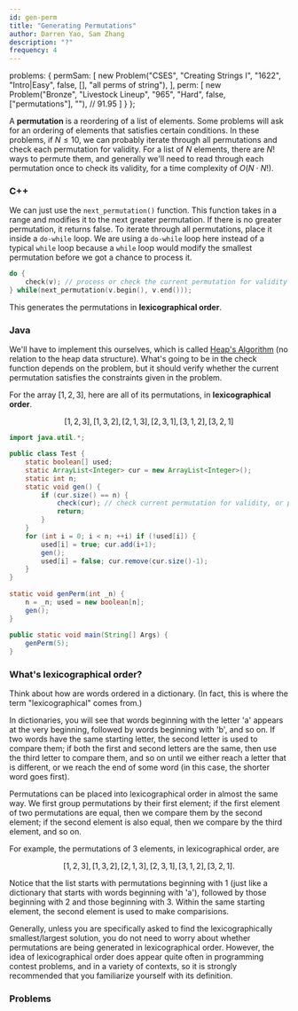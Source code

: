 ```yaml
---
id: gen-perm
title: "Generating Permutations"
author: Darren Yao, Sam Zhang
description: "?"
frequency: 4
---
```



  problems: {
    permSam: [
      new Problem("CSES", "Creating Strings I", "1622", "Intro|Easy", false, [], "all perms of string"),
    ],
    perm: [
      new Problem("Bronze", "Livestock Lineup", "965", "Hard", false, ["permutations"], ""), // 91.95
    ]
  }
};

<resources>
  <resource source="GFG" url="write-a-c-program-to-print-all-permutations-of-a-given-string" title="Printing all Permutations of Given String"> </resource>
</resources>

<problems-list problems={metadata.problems.permSam} />

A **permutation** is a reordering of a list of elements. Some problems will ask for an ordering of elements that satisfies certain conditions. In these problems, if $N \leq 10$, we can probably iterate through all permutations and check each permutation for validity. For a list of $N$ elements, there are $N!$ ways to permute them, and generally we'll need to read through each permutation once to check its validity, for a time complexity of $O(N \cdot N!)$.

### C++

We can just use the `next_permutation()` function. This function takes in a range and modifies it to the next greater permutation. If there is no greater permutation, it returns false. To iterate through all permutations, place it inside a `do-while` loop. We are using a `do-while` loop here instead of a typical `while` loop because a `while` loop would modify the smallest permutation before we got a chance to process it.
```cpp
do {
    check(v); // process or check the current permutation for validity
} while(next_permutation(v.begin(), v.end()));
```

This generates the permutations in **lexicographical order**.

### Java

We'll have to implement this ourselves, which is called [Heap's Algorithm](https://en.wikipedia.org/wiki/Heap%27s_algorithm) (no relation to the heap data structure). What's going to be in the check function depends on the problem, but it should verify whether the current permutation satisfies the constraints given in the problem.

For the array $[1, 2, 3]$, here are all of its permutations, in **lexicographical order**.

$$
[1, 2, 3], [1, 3, 2], [2, 1, 3], [2, 3, 1], [3, 1, 2], [3, 2, 1]
$$

```java
import java.util.*;

public class Test {
	static boolean[] used;
  	static ArrayList<Integer> cur = new ArrayList<Integer>();
  	static int n;
  	static void gen() {
    	if (cur.size() == n) {
      		check(cur); // check current permutation for validity, or print it, etc.
      		return;
		}
    }
    for (int i = 0; i < n; ++i) if (!used[i]) {
      	used[i] = true; cur.add(i+1);
      	gen();
      	used[i] = false; cur.remove(cur.size()-1);
    }
}
  
static void genPerm(int _n) {
	n = _n; used = new boolean[n];
    gen();
}
  
public static void main(String[] Args) {
	genPerm(5);
}
```

### What's lexicographical order?

Think about how are words ordered in a dictionary. (In fact, this is where the term "lexicographical" comes from.)

In dictionaries, you will see that words beginning with the letter 'a' appears at the very beginning, followed by words beginning with 'b', and so on. If two words have the same starting letter, the second letter is used to compare them; if both the first and second letters are the same, then use the third letter to compare them, and so on until we either reach a letter that is different, or we reach the end of some word (in this case, the shorter word goes first).

Permutations can be placed into lexicographical order in almost the same way. We first group permutations by their first element; if the first element of two permutations are equal, then we compare them by the second element; if the second element is also equal, then we compare by the third element, and so on.

For example, the permutations of 3 elements, in lexicographical order, are 

$$
[1, 2, 3], [1, 3, 2], [2, 1, 3], [2, 3, 1], [3, 1, 2], [3, 2, 1].
$$ 

Notice that the list starts with permutations beginning with 1 (just like a dictionary that starts with words beginning with 'a'), followed by those beginning with 2 and those beginning with 3. Within the same starting element, the second element is used to make comparisions.

Generally, unless you are specifically asked to find the lexicographically smallest/largest solution, you do not need to worry about whether permutations are being generated in lexicographical order. However, the idea of lexicographical order does appear quite often in programming contest problems, and in a variety of contexts, so it is strongly recommended that you familiarize yourself with its definition.

### Problems

<problems-list problems={metadata.problems.perm} />
